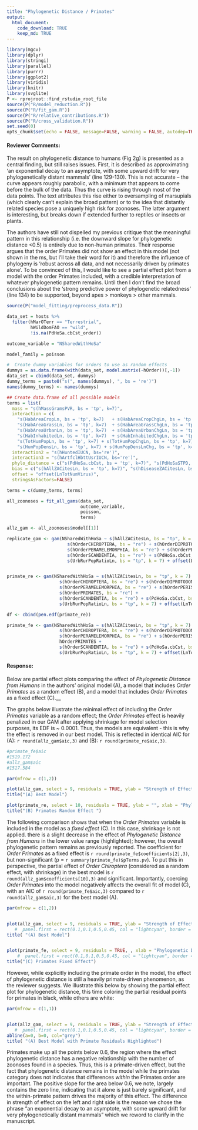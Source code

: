 ```yaml
---
title: "Phylogenetic Distance / Primates"
output: 
  html_document:
    code_download: TRUE
    keep_md: TRUE
---
```


```r
library(mgcv)
library(dplyr)
library(stringi)
library(parallel)
library(purrr)
library(ggplot2)
library(viridis)
library(knitr)
library(svglite)
P <- rprojroot::find_rstudio_root_file
source(P("R/model_reduction.R"))
source(P("R/fit_gam.R"))
source(P("R/relative_contributions.R"))
source(P("R/cross_validation.R"))
set.seed(0)
opts_chunk$set(echo = FALSE, message=FALSE, warning = FALSE, autodep=TRUE, cache = TRUE)
```

#### Reviewer Comments:

The result on phylogenetic distance to humans (Fig 2g) is presented as a central finding, but still raises issues. First, it is described as approximating ‘an exponential decay to an asymptote, with some upward drift for very phylogenetically distant mammals’ (line 129-130). This is not accurate – the curve appears roughly parabolic, with a minimum that appears to come before the bulk of the data. Thus the curve is rising through most of the data points. The text attributes this rise either to oversampling of marsupials (which clearly can’t explain the broad pattern) or to the idea that distantly related species pose a uniquely high risk for zoonoses. The latter argument is interesting, but breaks down if extended further to reptiles or insects or plants.

The authors have still not dispelled my previous critique that the meaningful pattern in this relationship (i.e. the downward slope for phylogenetic distance <0.5) is entirely due to non-human primates. Their response
argues that the order Primates did not show an effect in this model (not shown in the ms, but I’ll take their word for it) and therefore the influence of phylogeny is ‘robust across all data, and not necessarily driven by primates alone’. To be convinced of this, I would like to see a partial effect plot from a model with the order Primates included, with a credible interpretation of whatever phylogenetic pattern remains. Until then I don’t find the broad conclusions about the ‘strong predictive power of phylogenetic relatedness’ (line 134) to be supported, beyond apes > monkeys > other mammals. 

```r

source(P("model_fitting/preprocess_data.R"))

data_set = hosts %>% 
  filter(hMarOTerr == "Terrestrial",
         hWildDomFAO == "wild",
         !is.na(PdHoSa.cbCst_order))

outcome_variable = "NSharedWithHoSa"

model_family = poisson

#  Create dummy variables for orders to use as random effects
dummys = as.data.frame(with(data_set, model.matrix(~hOrder))[,-1])
data_set = cbind(data_set, dummys)
dummy_terms = paste0("s(", names(dummys), ", bs = 're')")
names(dummy_terms) <- names(dummys)

## Create data.frame of all possible models
terms = list(
  mass = "s(hMassGramsPVR, bs = 'tp', k=7)",
  interaction = c(
    "s(HabAreaCropLn, bs = 'tp', k=7)   + s(HabAreaCropChgLn, bs = 'tp', k=7)",
    "s(HabAreaGrassLn, bs = 'tp', k=7)  + s(HabAreaGrassChgLn, bs = 'tp', k=7)",
    "s(HabAreaUrbanLn, bs = 'tp', k=7)  + s(HabAreaUrbanChgLn, bs = 'tp', k=7)",
    "s(HabInhabitedLn, bs = 'tp', k=7)  + s(HabInhabitedChgLn, bs = 'tp', k=7)",
    "s(TotHumPopLn, bs = 'tp', k=7) + s(TotHumPopChgLn, bs = 'tp', k=7) + s(UrbRurPopRatioLn, bs = 'tp', k=7) + s(UrbRurPopRatioChg, bs = 'tp', k=7)",
    "s(HumPopDensLn, bs = 'tp', k=7) + s(HumPopDensLnChg, bs = 'tp', k=7) + s(UrbRurPopRatioLn, bs = 'tp', k=7) + s(UrbRurPopRatioChg, bs = 'tp', k=7)"),
  interaction2 = "s(hHuntedIUCN, bs='re')",
  interaction3 = "s(hArtfclHbttUsrIUCN, bs='re')",
  phylo_distance = c("s(PdHoSa.cbCst, bs = 'tp', k=7)", "s(PdHoSaSTPD, bs = 'tp', k=7)"),
  bias = c("s(hAllZACitesLn, bs = 'tp', k=7)", "s(hDiseaseZACitesLn, bs = 'tp', k=7)"),
  offset = "offset(LnTotNumVirus)",
  stringsAsFactors=FALSE)

terms = c(dummy_terms, terms)

all_zoonoses = fit_all_gams(data_set,
                            outcome_variable,
                            poisson,
                            terms)

allz_gam <- all_zoonoses$model[[1]]

replicate_gam <- gam(NSharedWithHoSa ~ s(hAllZACitesLn, bs = "tp", k = 7) + s(hHuntedIUCN, bs = "re") + s(hOrderCETARTIODACTYLA, bs = "re") + 
                       s(hOrderCHIROPTERA, bs = "re") + s(hOrderDIPROTODONTIA, bs = "re") + 
                       s(hOrderPERAMELEMORPHIA, bs = "re") + s(hOrderPERISSODACTYLA, bs = "re") + 
                       s(hOrderSCANDENTIA, bs = "re") + s(PdHoSa.cbCst, bs = "tp", k = 7) + 
                       s(UrbRurPopRatioLn, bs = "tp", k = 7) + offset(LnTotNumVirus), poisson, data_set, select=TRUE)


primate_re <- gam(NSharedWithHoSa ~ s(hAllZACitesLn, bs = "tp", k = 7) + s(hHuntedIUCN, bs = "re") + s(hOrderCETARTIODACTYLA, bs = "re") + 
                    s(hOrderCHIROPTERA, bs = "re") + s(hOrderDIPROTODONTIA, bs = "re") + 
                    s(hOrderPERAMELEMORPHIA, bs = "re") + s(hOrderPERISSODACTYLA, bs = "re") + 
                    s(hOrderPRIMATES, bs = "re") +
                    s(hOrderSCANDENTIA, bs = "re") + s(PdHoSa.cbCst, bs = "tp", k = 7) + 
                    s(UrbRurPopRatioLn, bs = "tp", k = 7) + offset(LnTotNumVirus), poisson, data_set, select=TRUE)

df <- cbind(pen.edf(primate_re))


```


```r
primate_fe <- gam(NSharedWithHoSa ~ s(hAllZACitesLn, bs = "tp", k = 7) + s(hHuntedIUCN, bs = "re") + s(hOrderCETARTIODACTYLA, bs = "re") + 
                    s(hOrderCHIROPTERA, bs = "re") + s(hOrderDIPROTODONTIA, bs = "re") + 
                    s(hOrderPERAMELEMORPHIA, bs = "re") + s(hOrderPERISSODACTYLA, bs = "re") + 
                    hOrderPRIMATES +
                    s(hOrderSCANDENTIA, bs = "re") + s(PdHoSa.cbCst, bs = "tp", k = 7) + 
                    s(UrbRurPopRatioLn, bs = "tp", k = 7) + offset(LnTotNumVirus), poisson, data_set, select=TRUE)

```

#### Response:
Below are partial effect plots comparing the effect of *Phylogenetic Distance from Humans* in the authors' original model (A), a model that includes *Order Primates* as a random effect (B), and a model that includes *Order Primates* as a fixed effect (C).__

The graphs below illustrate the minimal effect of including the *Order Primates* variable as a random effect; the *Order Primates* effect is heavily penalized in our GAM after applying shrinkage for model selection purposes, its EDF is ~ 0.0001. Thus, the models are equivalent - this is why the effect is removed in our best model. This is reflected in identical AIC for (A): `r round(allz_gam$aic,3)` and (B): `r round(primate_re$aic,3)`.

```r
#primate_fe$aic
#1519.172
#allz_gam$aic
#1517.584

par(mfrow = c(1,2))

plot(allz_gam, select = 9, residuals = TRUE, ylab = "Strength of Effect", xlab = "Phylogenetic Distance", cex=0.25, pch=19)
title("(A) Best Model")

plot(primate_re, select = 10, residuals = TRUE, ylab = "", xlab = "Phylogenetic Distance", cex=0.25, pch=19)
title("(B) Primates Random Effect ")
```

The following comparison shows that when the *Order Primates* variable is included in the model as a _fixed effect_ (C). In this case, shrinkage is not applied.  there is a slight decrease in the effect of *Phylogenetic Distance from Humans* in the lower value range (highlighted); however, the overall phylogenetic pattern remains as previously reported. The coefficient for *Order Primates* as a fixed effect is `r round(primate_fe$coefficients[2],3)`, but non-significant (p = `r summary(primate_fe)$pTerms.pv`).  To put this in perspective, the partial effect of *Order Chiroptera* (considered as a random effect, with shrinkage) in the best model is `r round(allz_gam$coefficients[10],3)` and significant. Importantly, coercing *Order Primates* into the model negatively affects the overall fit of model (C), with an AIC of `r round(primate_fe$aic,3)` compared to `r round(allz_gam$aic,3)` for the best model (A).

```r
par(mfrow = c(1,2))


plot(allz_gam, select = 9, residuals = TRUE, ylab = "Strength of Effect", xlab = "Phylogenetic Distance", cex = 0.25, pch=19)
   #  panel.first = rect(0.1,0.1,0.5,0.45, col = "lightcyan", border = NA))
title( "(A) Best Model")


plot(primate_fe, select = 9, residuals = TRUE, , xlab = "Phylogenetic Distance", ylab = "", cex=0.25, pch=19)
    #  panel.first = rect(0.1,0.1,0.5,0.45, col = "lightcyan", border = NA))
title("(C) Primates Fixed Effect")


```

However, while explicitly including the primate order in the model, the effect of phylogenetic distance is still a heavily primate-driven phenomenon, as the
reviewer suggests.  We illustrate this below by showing the partial effect plot for phylogenetic distance, this time coloring the partial residual points for primates in black, while others are white:

```r
par(mfrow = c(1,1))


plot(allz_gam, select = 9, residuals = TRUE, ylab = "Strength of Effect", xlab = "Phylogenetic Distance", cex = ifelse(primate_fe$model$hOrderPRIMATES, 0.6, 0.75), pch=ifelse(primate_fe$model$hOrderPRIMATES, 19, 1), lwd=0.75)
   #  panel.first = rect(0.1,0.1,0.5,0.45, col = "lightcyan", border = NA))
abline(a=0, b=0, col="grey")
title( "(A) Best Model with Primate Residuals Highlighted")
```


Primates make up all the points below 0.6, the region where the effect phylogenetic distance has a negative relationship with the number of zoonoses found in 
a species.  Thus,  this is a primate-driven effect, but the fact that phylogenetic distance remains in the model while the primates category does not indicates that differences *within* the Primates order are important.  The positive slope for the area below 0.6, we note, largely contains the zero line,
indicating that it alone is just barely significant, and the within-primate pattern drives the majority of this effect.  The difference in strength of effect
on the left and right side is the reason we chose the phrase "an exponential decay to an asymptote, with some upward drift for very phylogenetically distant mammals" which we reword to clarify in the manuscript.
